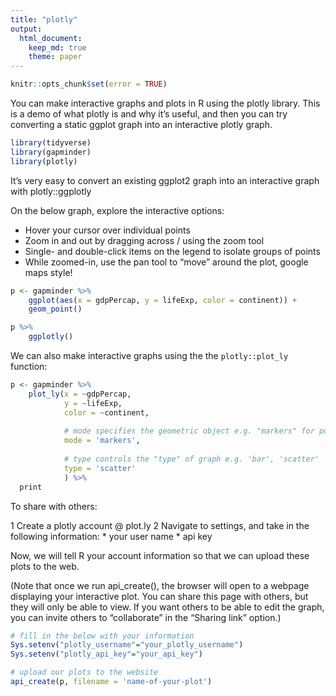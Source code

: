 ```yaml
---
title: "plotly"
output: 
  html_document:
    keep_md: true
    theme: paper
---
```



```r
knitr::opts_chunk$set(error = TRUE)
```

You can make interactive graphs and plots in R using the plotly library. This is a demo of what plotly is and why it’s useful, and then you can try converting a static ggplot graph into an interactive plotly graph.

```r
library(tidyverse)
library(gapminder)
library(plotly) 
```

It’s very easy to convert an existing ggplot2 graph into an interactive graph with plotly::ggplotly

On the below graph, explore the interactive options:

* Hover your cursor over individual points
* Zoom in and out by dragging across / using the zoom tool
* Single- and double-click items on the legend to isolate groups of points
* While zoomed-in, use the pan tool to “move” around the plot, google maps style!

```r
p <- gapminder %>%
    ggplot(aes(x = gdpPercap, y = lifeExp, color = continent)) +
    geom_point() 

p %>%
    ggplotly()
```

We can also make interactive graphs using the the `plotly::plot_ly` function:

```r
p <- gapminder %>%
    plot_ly(x = ~gdpPercap,
            y = ~lifeExp,
            color = ~continent,
            
            # mode specifies the geometric object e.g. "markers" for points, "line" for lines
            mode = 'markers',
            
            # type controls the "type" of graph e.g. 'bar', 'scatter'
            type = 'scatter'
            ) %>% 
  print
```

To share with others:

1 Create a plotly account @ plot.ly
2 Navigate to settings, and take in the following information:
* your user name
* api key

Now, we will tell R your account information so that we can upload these plots to the web.

(Note that once we run api_create(), the browser will open to a webpage displaying your interactive plot. You can share this page with others, but they will only be able to view. If you want others to be able to edit the graph, you can invite others to “collaborate” in the “Sharing link” option.)

```r
# fill in the below with your information
Sys.setenv("plotly_username"="your_plotly_username")
Sys.setenv("plotly_api_key"="your_api_key")

# upload our plots to the website
api_create(p, filename = 'name-of-your-plot')
```


